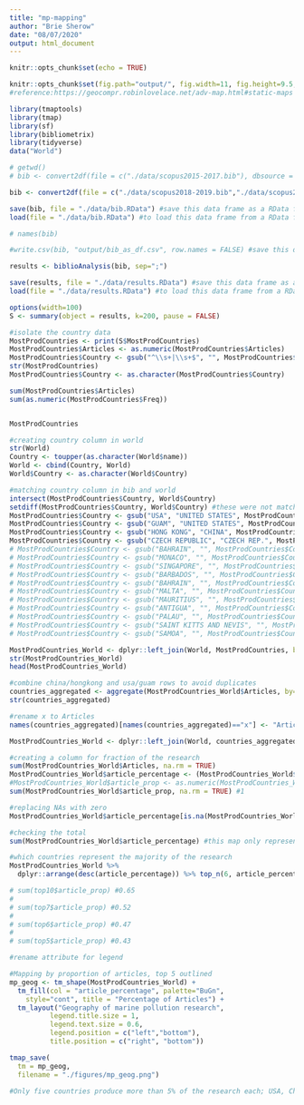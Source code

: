 ```yaml
---
title: "mp-mapping"
author: "Brie Sherow"
date: "08/07/2020"
output: html_document
---
```


```r
knitr::opts_chunk$set(echo = TRUE)

```

```r
knitr::opts_chunk$set(fig.path="output/", fig.width=11, fig.height=9.5, fig.align="center")
#reference:https://geocompr.robinlovelace.net/adv-map.html#static-maps
```

```r
library(tmaptools)
library(tmap)
library(sf)
library(bibliometrix)
library(tidyverse)
data("World")
```


```r
# getwd()
# bib <- convert2df(file = c("./data/scopus2015-2017.bib"), dbsource = "scopus", format = "bibtex") # Convert one file to bibliometric df for testing

bib <- convert2df(file = c("./data/scopus2018-2019.bib","./data/scopus2015-2017.bib", "./data/scopus2011-2014.bib","./data/scopus2006-2010.bib", "./data/scopus1999-2005.bib","./data/scopus1970-1998.bib"), dbsource = "scopus", format = "bibtex") # Convert all files to a bibliometric data frame

save(bib, file = "./data/bib.RData") #save this data frame as a RData file (object)
load(file = "./data/bib.RData") #to load this data frame from a RData file (returns an object named "bib")

# names(bib)

#write.csv(bib, "output/bib_as_df.csv", row.names = FALSE) #save this data frame as a csv file
```

```r
results <- biblioAnalysis(bib, sep=";")

save(results, file = "./data/results.RData") #save this data frame as a RData file (object)
load(file = "./data/results.RData") #to load this data frame from a RData file (returns an object named "bib")

options(width=100)
S <- summary(object = results, k=200, pause = FALSE)

```

```r
#isolate the country data
MostProdCountries <- print(S$MostProdCountries)
MostProdCountries$Articles <- as.numeric(MostProdCountries$Articles)
MostProdCountries$Country <- gsub("^\\s+|\\s+$", "", MostProdCountries$Country) #strip white spaces at the end
str(MostProdCountries)
MostProdCountries$Country <- as.character(MostProdCountries$Country)

sum(MostProdCountries$Articles)
sum(as.numeric(MostProdCountries$Freq))


MostProdCountries
```

```r
#creating country column in world
str(World)
Country <- toupper(as.character(World$name))
World <- cbind(Country, World)
World$Country <- as.character(World$Country)

#matching country column in bib and world
intersect(MostProdCountries$Country, World$Country)
setdiff(MostProdCountries$Country, World$Country) #these were not matched to Countries in World data set
MostProdCountries$Country <- gsub("USA", "UNITED STATES", MostProdCountries$Country)
MostProdCountries$Country <- gsub("GUAM", "UNITED STATES", MostProdCountries$Country)
MostProdCountries$Country <- gsub("HONG KONG", "CHINA", MostProdCountries$Country) 
MostProdCountries$Country <- gsub("CZECH REPUBLIC", "CZECH REP.", MostProdCountries$Country)
# MostProdCountries$Country <- gsub("BAHRAIN", "", MostProdCountries$Country) #9 lost
# MostProdCountries$Country <- gsub("MONACO", "", MostProdCountries$Country) #29 lost
# MostProdCountries$Country <- gsub("SINGAPORE", "", MostProdCountries$Country) #29 lost
# MostProdCountries$Country <- gsub("BARBADOS", "", MostProdCountries$Country) #1 lost
# MostProdCountries$Country <- gsub("BAHRAIN", "", MostProdCountries$Country) #9 lost
# MostProdCountries$Country <- gsub("MALTA", "", MostProdCountries$Country) #1 lost
# MostProdCountries$Country <- gsub("MAURITIUS", "", MostProdCountries$Country) #6 lost
# MostProdCountries$Country <- gsub("ANTIGUA", "", MostProdCountries$Country) #4 lost
# MostProdCountries$Country <- gsub("PALAU", "", MostProdCountries$Country) #1 lost
# MostProdCountries$Country <- gsub("SAINT KITTS AND NEVIS", "", MostProdCountries$Country) #1 lost
# MostProdCountries$Country <- gsub("SAMOA", "", MostProdCountries$Country) #1 lost

MostProdCountries_World <- dplyr::left_join(World, MostProdCountries, by = "Country") 
str(MostProdCountries_World)
head(MostProdCountries_World)
```

```r
#combine china/hongkong and usa/guam rows to avoid duplicates
countries_aggregated <- aggregate(MostProdCountries_World$Articles, by=list(Country=MostProdCountries_World$Country), FUN=sum)
str(countries_aggregated)

#rename x to Articles
names(countries_aggregated)[names(countries_aggregated)=="x"] <- "Articles"

MostProdCountries_World <- dplyr::left_join(World, countries_aggregated, by = "Country")    
```

```r
#creating a column for fraction of the research
sum(MostProdCountries_World$Articles, na.rm = TRUE)
MostProdCountries_World$article_percentage <- (MostProdCountries_World$Articles/sum(MostProdCountries_World$Articles, na.rm = TRUE)*100) #if you multiply this by 100, it is percentage, not proportion
#MostProdCountries_World$article_prop <- as.numeric(MostProdCountries_World$article_prop)
sum(MostProdCountries_World$article_prop, na.rm = TRUE) #1

#replacing NAs with zero
MostProdCountries_World$article_percentage[is.na(MostProdCountries_World$article_percentage)] <- 0

#checking the total
sum(MostProdCountries_World$article_percentage) #this map only represents 76.6% of the research due to lost matches above

#which countries represent the majority of the research
MostProdCountries_World %>%
  dplyr::arrange(desc(article_percentage)) %>% top_n(6, article_percentage) -> top6

# sum(top10$article_prop) #0.65
# 
# sum(top7$article_prop) #0.52
# 
# sum(top6$article_prop) #0.47
# 
# sum(top5$article_prop) #0.43
```


```r
#rename attribute for legend

#Mapping by proportion of articles, top 5 outlined
mp_geog <- tm_shape(MostProdCountries_World) + 
  tm_fill(col = "article_percentage", palette="BuGn", 
    style="cont", title = "Percentage of Articles") +
  tm_layout("Geography of marine pollution research",
          legend.title.size = 1,
          legend.text.size = 0.6,
          legend.position = c("left","bottom"),
          title.position = c("right", "bottom"))

tmap_save(
  tm = mp_geog,
  filename = "./figures/mp_geog.png")

#Only five countries produce more than 5% of the research each; USA, China, Spain, Italy, UK.

```


